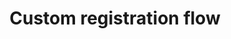---
title: "Custom registration flow"
description: "Learn how to use your own authentication system to register Spot kits."
---